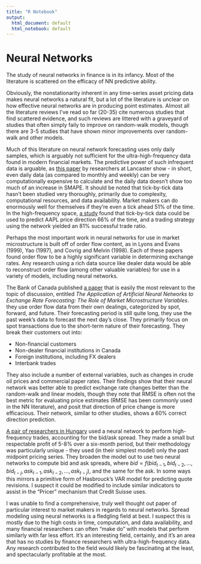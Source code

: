 ```yaml
---
title: "R Notebook"
output:
  html_document: default
  html_notebook: default
---
```


# Neural Networks
The study of neural networks in finance is in its infancy. Most of the literature is scattered on the efficacy of NN predictive ability.

Obviously, the nonstationarity inherent in any time-series asset pricing data makes neural networks a natural fit, but a lot of the literature is unclear on how effective neural networks are in producing point estimates. Almost all the literature reviews I've read so far (20-35) cite numerous studies that find scattered evidence, and such reviews are littered with a graveyard of studies that often simply faily to improve on random-walk models, though there are 3-5 studies that have shown minor improvements over random-walk and other models.

Much of this literature on neural network forecasting uses only daily samples, which is arguably not sufficient for the ultra-high-frequency data found in modern financial markets. The predictive power of such infrequent data is arguable, as [this paper](http://www.sven-crone.com/papers/Crone,%20Kourentzes%20(2008)%20Forecasting%20high-frequency%20Time%20Series%20with%20Neural%20Networks%20-%20an%20analysis%20of%20modelling%20challenges%20from%20increasing%20data%20frequency%20DMIN08%20draft%20v3.pdf) by researchers at Lancaster show - in short, even daily data (as compared to monthly and weekly) can be very computationally expensive to calculate and the daily data doesn't show too much of an increase in SMAPE. It should be noted that tick-by-tick data hasn't been studied very thoroughly, primarily due to complexity, computational resources, and data availability. Market makers can do enormously well for themselves if they're even a tick ahead 51% of the time. In the high-frequency space, [a study](https://link.springer.com/chapter/10.1007/978-3-319-42297-8_40) found that tick-by-tick data could be used to predict AAPL price direction 66% of the time, and a trading strategy using the network yielded an 81% successful trade ratio. 

Perhaps the most important work in neural networks for use in market microstructure is built off of order flow content, as in Lyons and Evans (1999), Yao (1997), and Covrig and Melvin (1998). Each of these papers found order flow to be a highly significant variable in determining exchange rates. Any research using a rich data source like dealer data would be able to reconstruct order flow (among other valuable variables) for use in a variety of models, including neural networks. 

The Bank of Canada published [a paper](http://machine-learning.martinsewell.com/ann/GrYa00.pdf) that is easily the most relevant to the topic of discussion, entitled _The Application of Artificial Neural Networks to Exchange Rate Forecasting: The Role of Market Microstructure Variables_. they use order flow data from their own dealings, categorized by spot, forward, and future. Their forecasting period is still quite long, they use the past week's data to forecast the next day's close. They primarily focus on spot transactions due to the short-term nature of their forecasting. They break their customers out into:

* Non-financial customers
* Non-dealer financial institutions in Canada
* Foreign institutions, including FX dealers
* Interbank trades

They also include a number of external variables, such as changes in crude oil prices and commercial paper rates. Their findings show that their neural network was better able to predict exchange rate changes better than the random-walk and linear models, though they note that RMSE is often not the best metric for evaluating price estimates (RMSE has been commonly used in the NN literature), and posit that direction of price change is more efficacious. Their network, similar to other studies, shows a 60% correct direction prediction.

[A pair of researchers in Hungary](https://pp.bme.hu/eecs/article/viewFile/7165/6177) used a neural network to perform high-frequency trades, accounting for the bid/ask spread. They made a small but respectable profit of 5-8% over a six-month period, but their methodology was particularly unique - they used (in their simplest model) only the past midpoint pricing series. They broaden the model out to use two neural networks to compute bid and ask spreads, where $bid = f(bid_{t-1}, bid_{t-2}, ..., bid_{t-j}, ask_{t-1}, ask_{t-2}, ..., ask_{t-j})$, and the same for the ask. In some ways this mirrors a primitive form of Hasbrouck's VAR model for predicting quote revisions. I suspect it could be modified to include similar indicators to assist in the "Pricer" mechanism that Credit Suisse uses. 

I was unable to find a comprehensive, truly well thought out paper of particular interest to market makers in regards to neural networks. Spread modeling using neural networks is a fledgling field at best. I suspect this is mostly due to the high costs in time, computation, and data availability, and many financial researchers can often "make do" with models that perform similarly with far less effort. It's an interesting field, certainly, and it's an area that has no studies by finance researchers with ultra-high-frequency data. Any research contributed to the field would likely be fascinating at the least, and spectacularly profitable at the most. 
